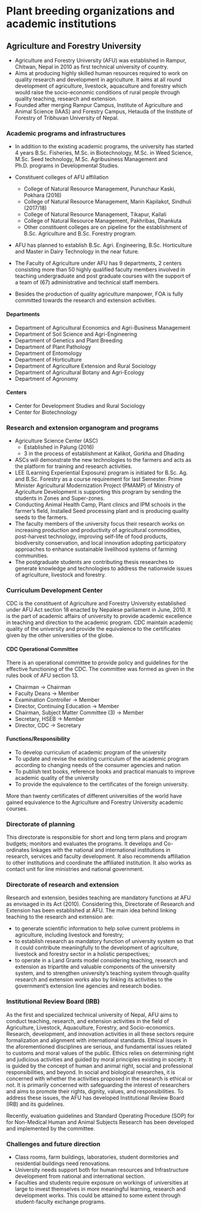 
# Plant breeding organizations and academic institutions

## Agriculture and Forestry University

- Agriculture and Forestry University (AFU) was established in Rampur, Chitwan, Nepal in 2010 as first technical university of country. 
- Aims at producing highly skilled human resources required to work on quality research and development in agriculture. It aims at all round development of agriculture, livestock, aquaculture and forestry which would raise the socio-economic conditions of rural people through quality teaching, research and extension.
- Founded after merging Rampur Campus, Institute of Agriculture and Animal Science (IAAS) and Forestry Campus, Hetauda of the Institute of Forestry of Tribhuvan University of Nepal.

### Academic programs and infrastructures 

- In addition to the existing academic programs, the university has started 4 years B.Sc. Fisheries, M.Sc. in Biotechnology, M.Sc. in Weed Science, M.Sc. Seed technology, M.Sc. Agribusiness Management and Ph.D. programs in Developmental Studies.

- Constituent colleges of AFU affiliation
  - College of Natural Resource Management, Purunchaur Kaski, Pokhara (2016)
  - College of Natural Resource Management, Marin Kapilakot, Sindhuli (2017/18)
  - College of Natural Resource Management, Tikapur, Kailali
  - College of Natural Resource Management, Pakhribas, Dhankuta
  - Other constituent colleges are on pipeline for the establishment of B.Sc. Agriculture and B.Sc. Forestry program. 
- AFU has planned to establish B.Sc. Agri. Engineering, B.Sc. Horticulture and Master in Dairy Technology in the near future.
- The Faculty of Agriculture under AFU has 9 departments, 2 centers consisting more than 50 highly qualified faculty members involved in teaching undergraduate and post graduate courses with the support of a team of (67) administrative and technical staff members.
- Besides the production of quality agriculture manpower, FOA is fully committed towards the research and extension activities.

#### Departments

- Department of Agricultural Economics and Agri-Business Management
- Department of Soil Science and Agri-Engineering
- Department of Genetics and Plant Breeding
- Department of Plant Pathology
- Department of Entomology
- Department of Horticulture
- Department of Agriculture Extension and Rural Sociology
- Department of Agricultural Botany and Agri-Ecology
- Department of Agronomy

#### Centers

- Center for Development Studies and Rural Sociology
- Center for Biotechnology

### Research and extension organogram and programs

- Agriculture Science Center (ASC)
  - Established in Palung (2016)
  - 3 in the process of establishment at Kalikot, Gorkha and Dhading

- ASCs will demonstrate the new technologies to the farmers and acts as the platform for training and research activities.
- LEE (Learning Experiential Exposure) program is initiated for B.Sc. Ag. and B.Sc. Forestry as a course requirement for last Semester. Prime Minister Agricultural Modernization Project (PMAMP) of Ministry of Agriculture Development is supporting this program by sending the students in Zones and Super-zones.
- Conducting Animal Health Camp, Plant clinics and IPM schools in the farmer's field, Installed Seed processing plant and is producing quality seeds to the farmers.
- The faculty members of the university focus their research works on increasing production and productivity of agricultural commodities, post-harvest technology, improving self-life of food products, biodiversity conservation, and local innovation adopting participatory approaches to enhance sustainable livelihood systems of farming communities.
- The postgraduate students are contributing thesis researches to generate knowledge and technologies to address the nationwide issues of agriculture, livestock and forestry.

### Curriculum Development Center

CDC is the constituent of Agriculture and Forestry University established under AFU Act section 18 enacted by Nepalese parliament in June, 2010. It is the part of academic affairs of university to provide academic excellence in teaching and direction to the academic program. CDC maintain academic quality of the university and provide the equivalence to the certificates given by the other universities of the globe.

#### CDC Operational Committee

There is an operational committee to provide policy and guidelines for the effective functioning of the CDC. The committee was formed as given in the rules book of AFU section 13.

- Chairman $\longrightarrow$ Chairman
- Faculty Deans $\longrightarrow$ Member
- Examination Controller $\longrightarrow$ Member
- Director, Continuing Education $\longrightarrow$ Member
- Chairman, Subject Matter Committee (3) $\longrightarrow$ Member
- Secretary, HSEB $\longrightarrow$ Member
- Director, CDC $\longrightarrow$ Secretary

#### Functions/Responsibility

- To develop curriculum of academic program of the university
- To update and revise the existing curriculum of the academic program according to changing needs of the consumer agencies and nation
- To publish text books, reference books and practical manuals to improve academic quality of the university
- To provide the equivalence to the certificates of the foreign university.

More than twenty certificates of different universities of the world have gained equivalence to the Agriculture and Forestry University academic courses.

### Directorate of planning

This directorate is responsible for short and long term plans and program budgets; monitors and evaluates the programs. It develops and Co-ordinates linkages with the national and international institutions in research, services and faculty development. It also recommends affiliation to other institutions and coordinate the affiliated institution. It also works as contact unit for line ministries and national government.

### Directorate of research and extension

Research and extension, besides teaching are mandatory functions at AFU as envisaged in its Act (2010). Considering this, Directorate of Research and Extension has been established at AFU. The main idea behind linking teaching to the research and extension are:

- to generate scientific information to help solve current problems in agriculture, including livestock and forestry;
- to establish research as mandatory function of university system so that it could contribute meaningfully to the development of agriculture, livestock and forestry sector in a holistic perspectives;
- to operate in a Land Grants model considering teaching, research and extension as tripartite and valuable components of the university system, and to strengthen university's teaching system through quality research and extension works also by linking its activities to the government's extension line agencies and research bodies.

### Institutional Review Board (IRB)

As the first and specialized technical university of Nepal, AFU aims to conduct teaching, research, and extension activities in the field of Agriculture, Livestock, Aquaculture, Forestry, and Socio-economics. Research, development, and innovation activities in all these sectors require formalization and alignment with international standards. Ethical issues in the aforementioned disciplines are serious, and fundamental issues related to customs and moral values of the public. Ethics relies on determining right and judicious activities and guided by moral principles existing in society. It is guided by the concept of human and animal right, social and professional responsibilities, and beyond. In social and biological researches, it is concerned with whether the activities proposed in the research is ethical or not. It is primarily concerned with safeguarding the interest of researchers and aims to promote their rights, dignity, values, and responsibilities. To address these issues, the AFU has developed Institutional Review Board (IRB) and its guidelines.

Recently, evaluation guidelines and Standard Operating Procedure (SOP) for for Non-Medical Human and Animal Subjects Research has been developed and implemented by the committee.

### Challenges and future direction

- Class rooms, farm buildings, laboratories, student dormitories and residential buildings need renovations.
- University needs support both for human resources and Infrastructure development from national and international section.
- Faculties and students require exposure on workings of universities at large to invest themselves in more meaningful learning, research and development works. This could be attained to some extent through student-faculty exchange programs.
